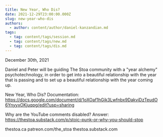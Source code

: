 ```yaml
---
title: New Year, Who Dis?
date: 2021-12-29T23:00:00.000Z
slug: new-year-who-dis
authors:
  - author: content/author/daniel-kanzandian.md
tags:
  - tag: content/tags/session.md
  - tag: content/tags/new.md
  - tag: content/tags/dis.md
---
```


December 30th, 2021 

Daniel and Peter will be guiding The Stoa community with a "year alchemy" psychotechnology, in order to get into a beautiful relationship with the year that is passing and to set up a beautiful relationship with the year coming up.

New Year, Who Dis? Documentation: https://docs.google.com/document/d/1oXOaf1hGik3Lwfnbx9DakviDzTeudO6YnyyxOKjuqpg/edit?usp=sharing

Why are the YouTube comments disabled? Answer: https://thestoa.substack.com/p/stoic-punk-or-why-you-should-stop

thestoa.ca
patreon.com/the_stoa
thestoa.substack.com
